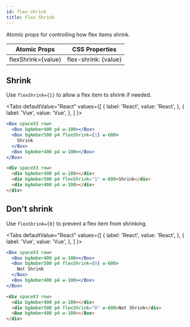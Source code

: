 ```yaml
---
id: flex-shrink
title: Flex Shrink
---
```



Atomic props for controlling how flex items shrink.

| Atomic Props       | CSS Properties       |
| ------------------ | -------------------- |
| flexShrink={value} | flex-shrink: {value} |

## Shrink

Use `flexShrink={1}` to allow a flex item to shrink if needed.

<Tabs
defaultValue="React"
values={[
{ label: 'React', value: 'React', },
{ label: 'Vue', value: 'Vue', },
]
}>
<TabItem value="React">

```jsx live
<Box spaceX3 row>
  <Box bgAmber400 p4 w-100></Box>
  <Box bgAmber500 p4 flexShrink={1} w-600>
    Shrink
  </Box>
  <Box bgAmber400 p4 w-100></Box>
</Box>
```

</TabItem>
<TabItem value="Vue">

```html
<div spaceX3 row>
  <div bgAmber400 p4 w-100></div>
  <div bgAmber500 p4 flexShrink="1" w-600>Shrink</div>
  <div bgAmber400 p4 w-100></div>
</div>
```

</TabItem>
</Tabs>

## Don't shrink

Use `flexShrink={0}` to prevent a flex item from shrinking.

<Tabs
defaultValue="React"
values={[
{ label: 'React', value: 'React', },
{ label: 'Vue', value: 'Vue', },
]
}>
<TabItem value="React">

```jsx live
<Box spaceX3 row>
  <Box bgAmber400 p4 w-100></Box>
  <Box bgAmber500 p4 flexShrink={0} w-600>
    Not Shrink
  </Box>
  <Box bgAmber400 p4 w-100></Box>
</Box>
```

</TabItem>
<TabItem value="Vue">

```html
<div spaceX3 row>
  <div bgAmber400 p4 w-100></div>
  <div bgAmber500 p4 flexShrink="0" w-600>Not Shrink</div>
  <Box bgAmber400 p4 w-100></Box>
</div>
```

</TabItem>
</Tabs>
